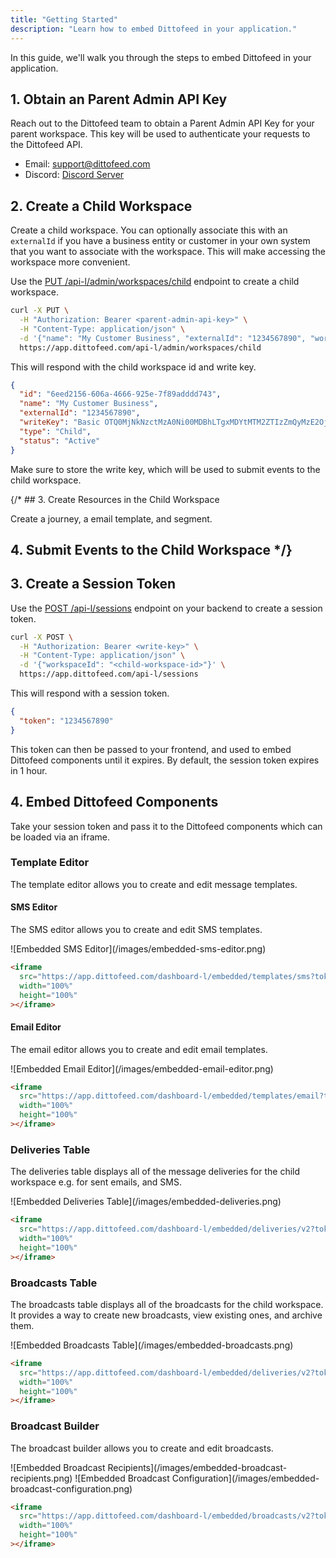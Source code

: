 ```yaml
---
title: "Getting Started"
description: "Learn how to embed Dittofeed in your application."
---
```


In this guide, we'll walk you through the steps to embed Dittofeed in your application.

## 1. Obtain an Parent Admin API Key

Reach out to the Dittofeed team to obtain a Parent Admin API Key for your parent workspace. This key will be used to authenticate your requests to the Dittofeed API.

- Email: [support@dittofeed.com](mailto:support@dittofeed.com)
- Discord: [Discord Server](https://discord.gg/HajPkCG4Mm)


## 2. Create a Child Workspace

Create a child workspace. You can optionally associate this with an `externalId` if you have a business entity or customer in your own system that you want to associate with the workspace. This will make accessing the workspace more convenient.

Use the [PUT /api-l/admin/workspaces/child](/api-reference/auto/workspace/put-api-ladminworkspaceschild) endpoint to create a child workspace.

```bash
curl -X PUT \
  -H "Authorization: Bearer <parent-admin-api-key>" \
  -H "Content-Type: application/json" \
  -d '{"name": "My Customer Business", "externalId": "1234567890", "workspaceId": "<parent-workspace-id>"}' \
  https://app.dittofeed.com/api-l/admin/workspaces/child
```

This will respond with the child workspace id and write key.

```json
{
  "id": "6eed2156-606a-4666-925e-7f89adddd743",
  "name": "My Customer Business",
  "externalId": "1234567890",
  "writeKey": "Basic OTQ0MjNkNzctMzA0Ni00MDBhLTgxMDYtMTM2ZTIzZmQyMzE2OjQ3YjRlYzExOTM3NDE3MjU=",
  "type": "Child",
  "status": "Active"
}
```

Make sure to store the write key, which will be used to submit events to the child workspace.

{/* ## 3. Create Resources in the Child Workspace

Create a journey, a email template, and segment.

## 4. Submit Events to the Child Workspace */}

## 3. Create a Session Token

Use the [POST /api-l/sessions](/api-reference/auto/sessions/post-api-lsessions) endpoint on your backend to create a session token.

```bash
curl -X POST \
  -H "Authorization: Bearer <write-key>" \
  -H "Content-Type: application/json" \
  -d '{"workspaceId": "<child-workspace-id>"}' \
  https://app.dittofeed.com/api-l/sessions
```

This will respond with a session token.

```json
{
  "token": "1234567890"
}
```

This token can then be passed to your frontend, and used to embed Dittofeed components until it expires. By default, the session token expires in 1 hour.

## 4. Embed Dittofeed Components

Take your session token and pass it to the Dittofeed components which can be loaded via an iframe.

### Template Editor

The template editor allows you to create and edit message templates.

#### SMS Editor

The SMS editor allows you to create and edit SMS templates.

<Frame>
![Embedded SMS Editor](/images/embedded-sms-editor.png)
</Frame>

```html
<iframe
  src="https://app.dittofeed.com/dashboard-l/embedded/templates/sms?token=${SESSION_TOKEN}&workspaceId=${CHILD_WORKSPACE_ID}&id=9fb712c3-8b65-4908-a9f7-68f1b8b99075"
  width="100%"
  height="100%"
></iframe>
```

#### Email Editor

The email editor allows you to create and edit email templates.

<Frame>
![Embedded Email Editor](/images/embedded-email-editor.png)
</Frame>

```html
<iframe
  src="https://app.dittofeed.com/dashboard-l/embedded/templates/email?token=${SESSION_TOKEN}&workspaceId=${CHILD_WORKSPACE_ID}&id=c3d28959-dda0-4b75-ba27-0d73ba939ef1"
  width="100%"
  height="100%"
></iframe>
```

### Deliveries Table

The deliveries table displays all of the message deliveries for the child workspace e.g. for sent emails, and SMS.

<Frame>
![Embedded Deliveries Table](/images/embedded-deliveries.png)
</Frame>

```html
<iframe
  src="https://app.dittofeed.com/dashboard-l/embedded/deliveries/v2?token=${SESSION_TOKEN}&workspaceId=${CHILD_WORKSPACE_ID}"
  width="100%"
  height="100%"
></iframe>
```

### Broadcasts Table

The broadcasts table displays all of the broadcasts for the child workspace. It provides a way to create new broadcasts, view existing ones, and archive them.

<Frame>
![Embedded Broadcasts Table](/images/embedded-broadcasts.png)
</Frame>


```html
<iframe
  src="https://app.dittofeed.com/dashboard-l/embedded/deliveries/v2?token=${SESSION_TOKEN}&workspaceId=${CHILD_WORKSPACE_ID}"
  width="100%"
  height="100%"
></iframe>
```

### Broadcast Builder

The broadcast builder allows you to create and edit broadcasts.

<Frame caption="Select who you'd like to send the broadcast to.">
![Embedded Broadcast Recipients](/images/embedded-broadcast-recipients.png)
</Frame>

<Frame caption="Send a broadcast immediately or schedule it for a later date.">
![Embedded Broadcast Configuration](/images/embedded-broadcast-configuration.png)
</Frame>

```html
<iframe
  src="https://app.dittofeed.com/dashboard-l/embedded/broadcasts/v2?token=${SESSION_TOKEN}&workspaceId=${CHILD_WORKSPACE_ID}&id=${BROADCAST_ID}"
  width="100%"
  height="100%"
></iframe>
```
